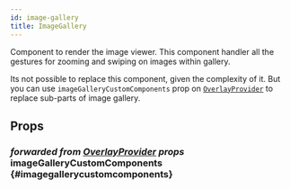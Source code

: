 ```yaml
---
id: image-gallery
title: ImageGallery
---
```



Component to render the image viewer. This component handler all the gestures for zooming and swiping on images within gallery.

Its not possible to replace this component, given the complexity of it. But you can use `imageGalleryCustomComponents` prop on [`OverlayProvider`](../core-components/overlay_provider.mdx) to replace sub-parts of image gallery.

## Props

### <div class="description">_forwarded from [OverlayProvider](../core-components/overlay_provider.mdx#imagegallerycustomcomponents) props_</div> imageGalleryCustomComponents {#imagegallerycustomcomponents}

<ImageGalleryCustomComponents />